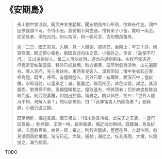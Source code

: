 # 《安期島》

> 長山劉中堂鴻訓，同武弁某使朝鮮。聞安期島神仙所居，欲命舟往游。國中臣僚僉謂不可，令待小張。蓋安期不與世通，惟有弟子小張，歲輒一兩至。欲至島者，須先自白。如以為可，則一帆可至，否則颶風覆舟。
>
> 逾一二日，國王召見。入朝，見一人佩劍，冠棕笠，坐殿上；年三十許，儀容修潔。問之即小張也。劉因自述向往之意，小張許之。但言：「副使不可行。」又出遍視從人，惟二人可以從游。遂命舟導劉俱往。水程不知遠近，但覺習習如駕雲霧，移時已抵其境。時方嚴寒，既至則氣候溫煦，山花遍巖谷。導人洞府，見三叟趺坐。東西者見客入，漠若罔知；惟中坐者起迎客，相為禮。既坐，呼茶。有僮將盤去。洞外石壁上有鐵錐，銳沒石中；僮拔錐，水即溢射，以盞承之；滿，復塞之。既而托至，其色淡碧。試之，其涼震齒。劉畏寒不飲。叟顧僮頤視之。僮取盞去，呷其殘者；仍於故處拔錐溢取而返，則芳烈蒸騰，如初出於鼎。竊異之。問以休咎，笑曰：「世外人歲月不知，何解人事？」問以卻老術，曰：「此非富貴人所能為者？」劉興辭，小張仍送之歸。
>
> 既至朝鮮，備述其異。國王嘆曰：「惜未飲其冷者。此先天之玉液，一盞可延百齡。」劉將歸，王贈一物，紙帛重裹，囑近海勿開視。既離海，急取拆視，去盡數百重，始見一鏡；審之，則鮫宮龍族，歷歷在目。方凝注間，忽見潮頭高於樓閣，洶洶已近。大駭，極馳；潮從之，疾若風雨。大懼，以鏡投之，潮乃頓落。

TODO
